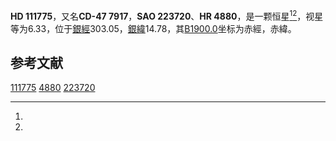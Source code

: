 {{Starbox begin
| name = HD 111775
}}
{{Starbox observe
| epoch = [[J2000.0|J2000.0]]
| constell = {{星座名待查}}<ref name=SIMBAD>{{cite web
 | url=http://simbad.u-strasbg.fr/simbad/sim-id?Ident=HR+4880
 | title =Pulsating variable Star
 | publisher=Centre de Données astronomiques de Strasbourg
 | work=SIMBAD
 | accessdate=2012-07-13}}</ref><ref name=DATA>{{cite web
 | url=http://vizier.u-strasbg.fr/viz-bin/VizieR-5?-out.add=.&-source=5050&-corr=PK=HR&-out.max=9999&HR=4880
 | title=VizieR Detailed Page
 | accessdate=2012-07-13
 | archive-date=2016-03-05
 | archive-url=https://web.archive.org/web/20160305224121/http://vizier.u-strasbg.fr/viz-bin/VizieR-5?-out.add=.&-source=5050&-corr=PK=HR&-out.max=9999&HR=4880
 | dead-url=no
 }}</ref>
| 星官 = 
| ra = {{RA|12|52|5.3}}<ref name=SIMBAD /><ref name=DATA />
| dec = {{DEC|-48|5|39}}<ref name=SIMBAD /><ref name=DATA />
| appmag_v = 6.33<ref name=SIMBAD /><ref name=DATA />
}}
{{Starbox character
| class = A0IV<ref name=SIMBAD /><ref name=DATA />
| b-v = 0.03<ref name=SIMBAD /><ref name=DATA />
| u-b = 0.02<ref name=SIMBAD /><ref name=DATA />
| r-i = <ref name=SIMBAD /><ref name=DATA />
| variable = 
}}
{{Starbox astrometry
| radial_v = 0.02
| prop_mo_ra = -2
| parallax = 
| p_error = 
}}
{{Starbox catalog
| names =CD-47 7917，[[SAO星表|SAO]] 223720，[[HD星表|HD]] 111775，[[HR星表|HR]] 4880}}
{{Starbox reference |Simbad=HR+4880}}
{{Starbox end}}

'''HD 111775'''，又名'''CD-47 7917'''，'''SAO 223720'''、'''HR 4880'''，是一颗恒星<ref name=SIMBAD /><ref name=DATA />，视星等为6.33，位于[[銀道座標系|銀經]]303.05，[[銀道座標系|銀緯]]14.78，其[[B1900.0|B1900.0]]坐标为赤經{{RA|12|46|27}}，赤緯{{DEC|-47|14.78|1}}。

== 参考文献 ==
{{reflist}}

{{star-stub}}

[[Category:HD和HDE天體|111775]]
[[Category:HR天體|4880]]
[[Category:SAO天體|223720]]